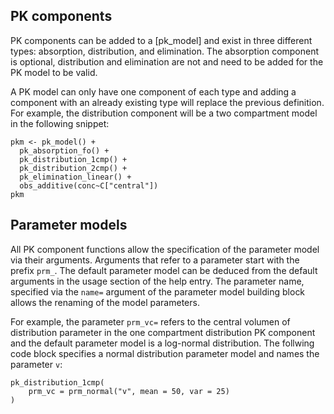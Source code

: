 ## PK components

PK components can be added to a [pk_model] and exist in three different types: absorption, distribution, and elimination. 
The absorption component is optional, distribution and elimination are not and need to be added for the PK model to be valid. 

A PK model can only have one component of each type and adding a component with an already existing type will replace the previous definition. For example, the distribution component will be a two compartment model in the following snippet:

```
pkm <- pk_model() +
  pk_absorption_fo() +
  pk_distribution_1cmp() +
  pk_distribution_2cmp() +
  pk_elimination_linear() +
  obs_additive(conc~C["central"]) 
pkm
```

## Parameter models

All PK component functions allow the specification of the parameter model via their arguments. Arguments that refer to a 
parameter start with the prefix `prm_`. The default parameter model can be deduced from the default arguments in the usage section of the help entry. The parameter name, specified via the `name=` argument of the parameter model building block allows the renaming of the model parameters. 

For example, the parameter `prm_vc=` refers to the central volumen of distribution parameter in the one compartment distribution PK component and the default parameter model is a log-normal distribution. The follwing code block specifies a normal distribution parameter model and names the parameter `v`:

```
pk_distribution_1cmp(
    prm_vc = prm_normal("v", mean = 50, var = 25)
)
```
